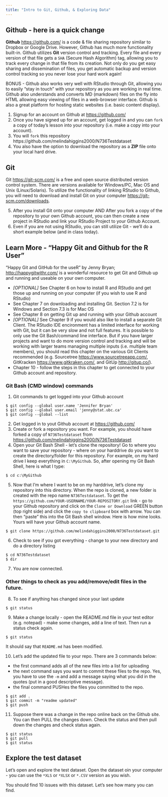 ```yaml
---
title: "Intro to Git, Github, & Exploring Data"
---
```


## <i class="fa fa-github fa-1x"></i> Github - here is a quick change

**Github** [https://github.com/](https://github.com/) is a code & file sharing repository similar to Dropbox or Google Drive. However, Github has much more functionality built-in. Github utilizes <i class="fa fa-git-square fa-1x"></i> **Git** version control and tracking. Every file and every version of that file gets a `SHA` (Secure Hash Algorithm) tag, allowing you to track every change in that file from its creation. Not only do you get easy sharing and dissemination of files, you get automatic backup and version control tracking so you never lose your hard work again!

BONUS - Github also works very well with RStudio through Git, allowing you to easily "stay in touch" with your repository as you are working in real time. Github also understands and converts MD (markdown) files on the fly into HTML allowing easy viewing of files in a web-browser interface. Github is also a great platform for hosting static websites (i.e. basic content display). 

1. Signup for an account on Github at [https://github.com/](https://github.com/)
2. Once you have signed up for an account, get logged in and you can `fork` a copy of today's lesson into your repository (i.e. make a copy into your account). 
3. You will `fork` this repository https://github.com/melindahiggins2000/N736Testdataset 
4. You also have the option to download the repository as a **ZIP** file onto your local hard drive.

## <i class="fa fa-git-square fa-1x"></i> Git

Git [https://git-scm.com/](https://git-scm.com/) is a free and open source distributed version control system. There are versions available for Windows/PC, Mac OS and Unix (Linux/Solaris). To utilize the functionality of linking RStudio to Github, you will need to download and install Git on your computer [https://git-scm.com/downloads](https://git-scm.com/downloads).

5. After you install Git onto your computer AND After you fork a copy of the repository to your own Github account, you can then create a new project in RStudio and link your RStudio Project to your Github Account.
6. Even if you are not using RStudio, you can still utilize Git - we'll do a short example below (and in class today).

## Learn More - "Happy Git and Github for the R User"

"Happy Git and GitHub for the useR" by Jenny Bryan; [http://happygitwithr.com/](http://happygitwithr.com/) is a wonderful resource to get Git and Github up and running and useable on your own computer. 

* _[OPTIONAL]_ See Chapter 6 on how to install R and RStudio and get those up and running on your computer (if you wish to use R and RStudio)
* See Chapter 7 on downloading and installing Git. Section 7.2 is for Windows and Section 7.3 is for Mac OS
* See Chapter 8 on getting Git up and running with your Github account
* _[OPTIONAL]_ See Chapter 9 if you would also like to install a separate Git Client. The RStudio IDE encironment has a limited interface for working with Git, but it can be very slow and not full features. It is possible to only use the Git Bash/command line interface. But if you have larger projects and want to do more version control and tracking and will be working with larger teams managing multiple inputs (i.e. multiple team members), you should read this chapter on the various Git Clients recommended (e.g. Sourcetree [https://www.sourcetreeapp.com/](https://www.sourcetreeapp.com/), GitKracken [https://www.gitkraken.com/](https://www.gitkraken.com/), and GitUp [http://gitup.co/](http://gitup.co/)).
* Chapter 10 - follow the steps in this chapter to get connected to your Github account and repository.

### Git Bash (CMD window) commands

1. Git commands to get logged into your Github account

```
$ git config --global user.name 'Jennifer Bryan'
$ git config --global user.email 'jenny@stat.ubc.ca'
$ git config --global --list
```

2. Get logged in to yout Github account at [https://github.com/](https://github.com/)
3. Create or fork a repository you want. For example, you should have forked a copy of `N736Testdataset` from [https://github.com/melindahiggins2000/N736Testdataset](https://github.com/melindahiggins2000/N736Testdataset)
4. Open your Git Bash Shell - let's clone the repository! Go to where you want to save your repository - where on your harddrive do you want to create the directory/folder for this repository. For example, on my hard drive I keep everything in `C:\MyGithub`. So, after opening my Git Bash Shell, here is what I type:

```
$ cd c:\MyGithub
```

5. Now that I'm where I want to be on my harddrive, let's clone my repository into this directory. When the repo is cloned, a new folder is created with the repo name `N736Testdataset`. To get the `https://github.com/YOUR-USERNAME/YOUR-REPOSITORY.git` link - go to your Github repository and click on the `Clone or Download` GREEN button (top right side) and click the `copy to clipboard` box with arrow. You can then "paste" this into the Git Bash shell window. Here is how mine looks. Yours will have your Github account name.

```
$ git clone https://github.com/melindahiggins2000/N736Testdataset.git
```

6. Check to see if you got everything - change to your new directory and do a directory listing

```
$ cd N736Testdataset
$ dir
```

7. You are now connected.

### Other things to check as you add/remove/edit files in the future.

8. To see if anything has changed since your last update

```
$ git status
```

9. Make a change locally - open the README.md file in your test editor (e.g. notepad) - make some changes, add a line of text. Then run a status check again.

```
$ git status
```
It should say that `README.md` has been modified.

10. Let's add the updated file to your repo. There are 3 commands below:

* the first command adds all of the new files into a list for uploading
* the next command says you want to commit these files to the repo. Yes, you have to use the `-m` and add a message saying what you did in the quotes (put in a good descriptive message).
* the final command PUSHes the files you committed to the repo.

```
$ git add .
$ git commit -m "readme updated"
$ git push
```

11. Suppose there was a change in the repo online back on the Github site. You can then PULL the changes down. Check the status and then pull down the changes and check status again.

```
$ git status
$ git pull
$ git status
```

## Explore the test dataset

Let's open and explore the test dataset. Open the dataset oin your computer - you can use the `*XLS` or `*XLSX` or `*.CSV` version as you wish.

You should find 10 issues with this dataset. Let's see how many you can find.



